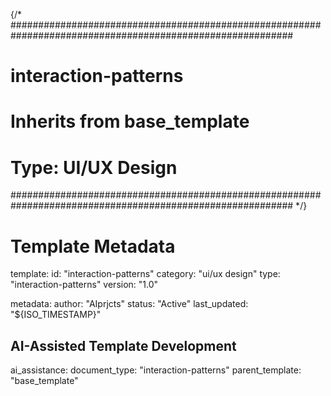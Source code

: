 {/* 
###########################################################################################################
# interaction-patterns
# Inherits from base_template
# Type: UI/UX Design
###########################################################################################################
*/}

# Template Metadata
template:
  id: "interaction-patterns"
  category: "ui/ux design"
  type: "interaction-patterns"
  version: "1.0"

metadata:
  author: "AIprjcts"
  status: "Active"
  last_updated: "${ISO_TIMESTAMP}"

## AI-Assisted Template Development
ai_assistance:
  document_type: "interaction-patterns"
  parent_template: "base_template"
